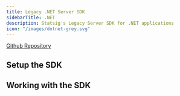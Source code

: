 ```yaml
---
title: Legacy .NET Server SDK
sidebarTitle: .NET
description: Statsig's Legacy Server SDK for .NET applications
icon: "/images/dotnet-grey.svg"
---
```




[Github Repository](https://github.com/statsig-io/dotnet-sdk)

## Setup the SDK

<Steps>
<Step title="Install the SDK">
<installation/>
</Step>
<Step title="Initialize the SDK">
<InitializationWarning/>
<initialization/>
<InitializationFooter/>
</Step>
</Steps>

## Working with the SDK

<CheckGateIntro/>
<checkGate/>

<GetDynamicConfigIntro/>
<getDynamicConfig/>

<GetExperimentIntro/>
<getExperiment/>

<LogEventIntro/>
<logEvent/>
<LogEventFooter/>

<StatsigUserIntro/>
<PrivateAttributesIntro/>

<ShutdownIntro/>
<shutdown/>
